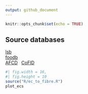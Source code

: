 ```yaml
---
output: github_document
---
```


```r
knitr::opts_chunk$set(echo = TRUE)
```

## Source databases
[lsb](https://www.leibniz-lsb.de/en/research/technology-facilities/databases) \
[foodb](https://foodb.ca/) \
[AFCD](https://www.foodstandards.gov.au/science-data/monitoringnutrients/afcd/australian-food-composition-database-download-excel-files#nutrient) \ 
[CoFID](https://www.gov.uk/government/publications/composition-of-foods-integrated-dataset-cofid)



```r
#| fig.width = 16, 
#| fig.height = 10
source("R/ec_to_fibre.R")
plot_ecs
```
